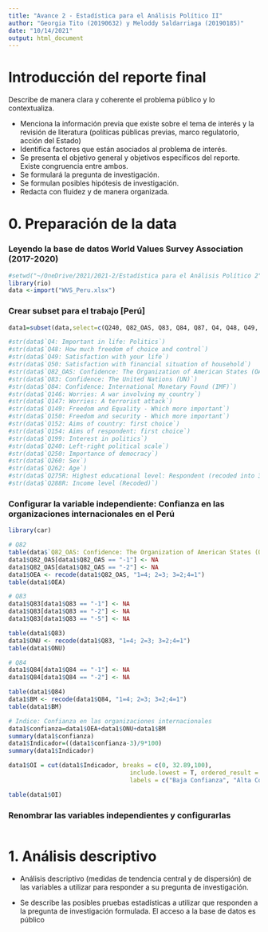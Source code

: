 ```yaml
---
title: "Avance 2 - Estadística para el Análisis Político II"
author: "Georgia Tito (20190632) y Meloddy Saldarriaga (20190185)"
date: "10/14/2021"
output: html_document
---
```


# Introducción del reporte final

Describe de manera clara y coherente el problema público y lo contextualiza. 

- Menciona la información previa que existe sobre el tema de interés y la revisión de literatura (políticas públicas previas, marco regulatorio, acción del Estado)
- Identifica factores que están asociados al problema de interés.
- Se presenta el objetivo general y objetivos específicos del reporte. Existe congruencia entre ambos.
- Se formulará la pregunta de investigación. 
- Se formulan posibles hipótesis de investigación.
- Redacta con fluidez y de manera organizada.


# 0. Preparación de la data

### Leyendo la base de datos **World Values Survey Association (2017-2020)**
```r
#setwd("~/OneDrive/2021/2021-2/Estadística para el Análisis Político 2")
library(rio)
data <-import("WVS_Peru.xlsx")
```

### Crear subset para el trabajo [Perú]
```r
data1=subset(data,select=c(Q240, Q82_OAS, Q83, Q84, Q87, Q4, Q48, Q49, Q50, Q146, Q147, Q149, Q150, Q152, Q154, Q199, Q259, Q260, Q262,Q275R, Q288R))

#str(data$`Q4: Important in life: Politics`)
#str(data$`Q48: How much freedom of choice and control`)
#str(data$`Q49: Satisfaction with your life`)
#str(data$`Q50: Satisfaction with financial situation of household`)
#str(data$`Q82_OAS: Confidence: The Organization of American States (OAE)`)
#str(data$`Q83: Confidence: The United Nations (UN)`)
#str(data$`Q84: Confidence: International Monetary Found (IMF)`)
#str(data$`Q146: Worries: A war involving my country`)
#str(data$`Q147: Worries: A terrorist attack`)
#str(data$`Q149: Freedom and Equality - Which more important`)
#str(data$`Q150: Freedom and security - Which more important`)
#str(data$`Q152: Aims of country: first choice`)
#str(data$`Q154: Aims of respondent: first choice`)
#str(data$`Q199: Interest in politics`)
#str(data$`Q240: Left-right political scale`)
#str(data$`Q250: Importance of democracy`)
#str(data$`Q260: Sex`)
#str(data$`Q262: Age`)
#str(data$`Q275R: Highest educational level: Respondent (recoded into 3 groups)`)
#str(data$`Q288R: Income level (Recoded)`)
```


### Configurar la variable independiente: Confianza en las organizaciones internacionales en el Perú
```r
library(car)

# Q82
table(data$`Q82_OAS: Confidence: The Organization of American States (OAE)`)
data1$Q82_OAS[data1$Q82_OAS == "-1"] <- NA
data1$Q82_OAS[data1$Q82_OAS == "-2"] <- NA
data1$OEA <- recode(data1$Q82_OAS, "1=4; 2=3; 3=2;4=1")
table(data1$OEA)

# Q83
data1$Q83[data1$Q83 == "-1"] <- NA
data1$Q83[data1$Q83 == "-2"] <- NA
data1$Q83[data1$Q83 == "-5"] <- NA

table(data1$Q83)
data1$ONU <- recode(data1$Q83, "1=4; 2=3; 3=2;4=1")
table(data1$ONU)

# Q84
data1$Q84[data1$Q84 == "-1"] <- NA
data1$Q84[data1$Q84 == "-2"] <- NA

table(data1$Q84)
data1$BM <- recode(data1$Q84, "1=4; 2=3; 3=2;4=1")
table(data1$BM)

# Indice: Confianza en las organizaciones internacionales
data1$confianza=data1$OEA+data1$ONU+data1$BM
summary(data1$confianza)
data1$Indicador=((data1$confianza-3)/9*100) 
summary(data1$Indicador)

data1$OI = cut(data1$Indicador, breaks = c(0, 32.89,100),
                                  include.lowest = T, ordered_result = T,
                                  labels = c("Baja Confianza", "Alta Confianza"))

table(data1$OI)
```


### Renombrar las variables independientes y configurarlas
```r


```


# 1. Análisis descriptivo

- Análisis descriptivo (medidas de tendencia central y de dispersión) de las variables a utilizar para responder a su pregunta de investigación.

- Se describe las posibles pruebas estadísticas a utilizar que responden a la pregunta de investigación formulada. El acceso a la base de datos es público
